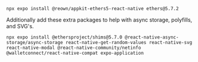 
```
npx expo install @reown/appkit-ethers5-react-native ethers@5.7.2
```

Additionally add these extra packages to help with async storage, polyfills, and SVG's.

```
npx expo install @ethersproject/shims@5.7.0 @react-native-async-storage/async-storage react-native-get-random-values react-native-svg react-native-modal @react-native-community/netinfo @walletconnect/react-native-compat expo-application
```

<BabelConfigExpo53 />

<AdditionalExpo />
